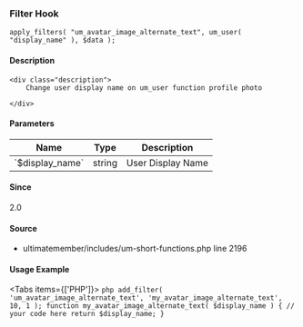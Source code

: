 
<UMBreadCrumb type="filter"/>

### Filter Hook    
    
```
apply_filters( "um_avatar_image_alternate_text", um_user( "display_name" ), $data );
```

#### Description
    <div class="description">
        Change user display name on um_user function profile photo
 
    </div>

#### Parameters
            
<table className="table-auto mt-2 border dark:border-gray-500 p-5 text-sm text-left">
<thead>
<tr>
<th  className="px-3">Name</th>
<th  className="px-3">Type</th>
<th  className="px-3">Description</th>
</tr>
</thead>
<tbody>
               <tr >
               <td className="px-3 py-2">`$display_name`</td>
               <td className="px-3 py-2">string</td>
               <td className="px-3 py-2 text-sm">User Display Name</td>
               </tr>
</tbody>
</table>

#### Since
<div class="description">
2.0
</div>

#### Source
  - <Link href="https://github.com/ultimatemember/ultimatemember/tree/2.5.0/includes/um-short-functions.php#L2196">ultimatemember/includes/um-short-functions.php</Link> <Link href="https://github.com/ultimatemember/ultimatemember/tree/2.5.0/includes/um-short-functions.php#L2196">line 2196</Link>



#### Usage Example

<Tabs items={['PHP']}>
    <Tab>
    ```php
    add_filter( 'um_avatar_image_alternate_text', 'my_avatar_image_alternate_text', 10, 1 );
 function my_avatar_image_alternate_text( $display_name ) {
     // your code here
     return $display_name;
 }
    ```
    </Tab>
</Tabs>